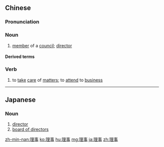 ==Chinese==
{{zh-forms}}

===Pronunciation===
{{zh-pron
|m=lǐshì
|c=lei5 si6
|h=pfs=lî-sṳ
|mn=lí-sū
|cat=n,v
}}

===Noun===
{{zh-noun}}

# [[member]] of a [[council]]; [[director]]

====Derived terms====
{{zh-der|理事國|理事會}}

===Verb===
{{zh-verb}}

# {{lb|zh|literary}} to [[take]] [[care]] of [[matter]]s; to [[attend]] to [[business]]

{{zh-cat|Advanced}}

----

==Japanese==
{{ja-kanjitab|り|じ|yomi=on}}

===Noun===
{{ja-noun|りじ}}

# [[director]]
# [[board of directors]]

[[zh-min-nan:理事]]
[[ko:理事]]
[[hu:理事]]
[[mg:理事]]
[[ja:理事]]
[[zh:理事]]